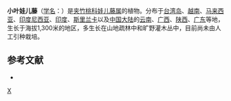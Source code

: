 {{Speciesbox 
| taxon = Tylophora tenuis
| authority = Bl.
}}

'''小叶娃儿藤'''（[[学名|学名]]：{{lang|la|''Tylophora tenuis''}}）是[[夹竹桃科|夹竹桃科]][[娃儿藤属|娃儿藤属]]的植物。分布于[[台湾岛|台湾岛]]、[[越南|越南]]、[[马来西亚|马来西亚]]、[[印度尼西亚|印度尼西亚]]、[[印度|印度]]、[[斯里兰卡|斯里兰卡]]以及[[中国大陆|中国大陆]]的[[云南|云南]]、[[广西|广西]]、[[陕西|陕西]]、[[广东|广东]]等地，生长于海拔1,300米的地区，多生长在山地疏林中和旷野灌木丛中，目前尚未由人工引种栽培。

== 参考文献 ==
<div class="references-small">
* {{cite web| url =http://www.bioinfo.cn/db05/KmzwSpecies.php?action=view&id=1160| title =小叶娃儿藤| work =《中国高等植物数据库全库》| publisher =中国科学院微生物研究所| author =昆明植物研究所| accessdate =2009-02-22| deadurl =yes| archiveurl =https://web.archive.org/web/20160305044549/http://www.bioinfo.cn/db05/KmzwSpecies.php?action=view&id=1160| archivedate =2016-03-05}}
</div>
{{Taxonbar|from=Q10958104}}

[[Category:娃儿藤属|X]]
